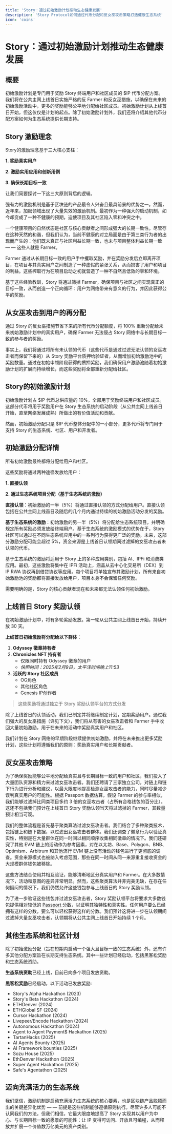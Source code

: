 ```yaml
---
title: 'Story：通过初始激励计划推动生态健康发展'
description: 'Story Protocol如何通过代币分配和反女巫攻击策略打造健康生态系统'
icon: 'coins'
---
```


# Story：通过初始激励计划推动生态健康发展

## 概要

初始激励计划是专门用于奖励 Story 终端用户和社区成员的 $IP 代币分配方案。我们将在公共主网上线首日实施严格的反 Farmer 和反女巫措施，以确保在未来的初始激励活动中，更多的奖励能够公平地分配给社区成员。初始激励计划从上线首日开始，但这仅仅是计划的起点。除了初始激励计划外，我们还将介绍其他代币分配方案如何为生态系统提供长期支持。

## Story 激励理念

Story的激励理念基于三大核心支柱：

**1. 奖励真实用户**

**2. 激励实用应用和创新用例**

**3. 确保长期目标一致**

让我们简要探讨一下这三大原则背后的逻辑。

强有力的激励机制是基于区块链的产品最令人兴奋且最具前景的优势之一。然而，近年来，加密领域出现了大量失效的激励机制。最初作为一种强大的启动机制，如今却变成了一种不健康的预期，迫使项目及其社区陷入零和冲突之中。

一个健康项目的自然状态是社区与核心贡献者之间形成强大的长期一致性。尽管存在这种天然的和谐，但我们认为，当前不健康的对立局面是由于第三类行为者的出现而产生的：他们既未真正与社区利益长期一致，也未与项目整体利益长期一致 — — 这些人就是 Farmer。

Farmer 通过从长期目标一致的用户手中攫取奖励，并在奖励分发后立即离开项目，在项目与其真实用户之间制造了一种虚假的紧张关系，从而损害了用户和项目的利益。这些榨取行为在项目启动之初就营造了一种不自然且低效的零和环境。

基于这些经验教训，Story 将通过筛掉 Farmer，确保项目与社区之间实现真正的目标一致，从而创造一个正向循环：用户为网络带来有意义的行为，并因此获得公平的奖励。

## 从女巫攻击到用户的再分配

通过 Story 的反女巫措施节省下来的所有代币分配额度，将 100% 重新分配给未来初始激励计划中的真实用户，确保 Farmer 无法侵占 Story 网络中与长期目标一致的参与者的奖励。

事实上，我们将通过将所有未认领的代币（这些代币是通过过滤无法认领的女巫攻击者而保留下来的）从 Story 奖励平台质押给验证者，从而增加初始激励池中的奖励数量。通过在初始申领阶段获得的质押奖励，我们确保用户激励池随着初始激励计划的扩展而持续增长，而这些奖励将全部重新分配给社区。

## Story的初始激励计划

初始激励计划占 $IP 代币总供应量的 10%，全部用于奖励终端用户和社区成员。这部分代币将用于奖励用户在 Story 生态系统的启动阶段（从公共主网上线首日开始，直至网络发展成熟）所做出的有价值活动和贡献。

然而，初始激励分配只是 $IP 代币整体分配中的一小部分，更多代币将专门用于支持 Story 的生态系统、社区、用户和开发者。

## 初始激励分配详情

所有初始激励最终都将分配给用户和社区。

这些奖励将通过两种途径发放给用户：

**1. 直接认领**

**2. 通过生态系统项目分配（基于生态系统的激励）**

**直接认领**：初始激励的一半（5%）将通过直接认领的方式分配给用户。直接认领包括在公共主网上线首日及随后的几个月内通过持续的初始激励活动分发的奖励。

**基于生态系统的激励**：初始激励的另一半（5%）将分配给生态系统项目，并明确规定所有奖励必须发放给终端用户。基于生态系统的激励模式的优势在于，Story 社区可以通过在不同生态系统应用中的一系列行为获得更广泛的奖励。未来，这部分激励分配可能会超过 5%，资金来源是上线首日认领期间过滤掉的女巫攻击者未认领的代币。

基于生态系统的激励将适用于 Story 上的多种应用类别，包括 AI、IPFi 和消费类应用。最初，这些激励将集中在 IPFi 活动上，涵盖从去中心化交易所（DEX）到 IP RWA 协议再到借贷协议等应用。每个项目将单独宣布其激励计划，所有来自初始激励池的奖励都将直接发放给用户，项目本身不会保留任何奖励。

需要明确的是，Story 的核心贡献者现在和未来都无法认领任何初始激励。

## 上线首日 Story 奖励认领

在初始激励计划中，将有多轮奖励发放。第一轮从公共主网上线首日开始，持续开放 30 天。

**上线首日初始激励将分配给以下群体**：

1. **Odyssey 徽章持有者**
2. **Chronicles NFT 持有者**
   - 仅限同时持有 Odyssey 徽章的用户
   - _快照时间：2025年2月9日，太平洋时间晚上11:53_
3. **活跃的 Story 社区成员**
   - OG角色
   - 其他社区角色
   - Genesis IP创作者

> 这些奖励将通过独立于 Story 奖励认领平台的方式分发

除了上线首日的认领活动，我们已制定并将继续制定计划，定期奖励用户。通过我们强大的反女巫措施（详见下文），我们将从有害的女巫攻击者和 Farmer 手中收回大量初始激励，用于在未来的活动中奖励真实用户和社区。

我们计划在 Story 网络的早期阶段继续提供初始激励，并将在未来推出更多奖励计划，这些计划将遵循我们的原则：奖励真实用户和长期贡献者。

## 反女巫攻击策略

为了确保奖励能够公平地分配给真实且与长期目标一致的用户和社区，我们投入了大量团队资源和精力来过滤女巫攻击者。我们还聘请了三家独立公司，对链上和链下行为进行分析和建议，以最大限度地提高检测女巫攻击者的能力，同时尽量减少误判真实用户的可能性。根据 Passport 数据估算，假设 Farmer 的参与率相似，我们能够过滤掉比同类项目多约 3 倍的女巫攻击者（占所有合格钱包的百分比）。这还不包括我们预计在上线首日 Story 奖励认领当天将过滤掉的 Farmer，其数量预计相当可观。

我们的整体流程是首先基于聚类算法过滤女巫攻击者。我们结合了多种聚类技术，包括链上和链下数据，以过滤出女巫攻击者群体。我们还调查了徽章行为以验证真实性，特别是在大量群体在同一时间以相同顺序收集相同徽章的情况下。我们还研究了其他 EVM 链上的活动作为参考因素，对在以太坊、Base、Polygon、BNB、Optimism、Arbitrum 和其他流行 EVM 链上没有活动的钱包进行了更彻底的调查。资金来源模式也被纳入考虑范围，那些在同一时间从同一来源重复接收资金的大规模群体钱包被移除。

这些方法结合使用并相互验证，能够清晰地区分真实用户和 Farmer。在大多数情况下，活动和意图的差异非常明显。然而，这些聚类算法并非完美无缺，在存在任何疑问的情况下，我们仍然允许这些钱包参与上线首日的 Story 奖励认领。

为了进一步验证这些钱包并过滤女巫攻击者，Story 奖励认领平台将要求大多数钱包提供相对较低的 [Passport 分数](/AETRIX/passport-20-points-guide)，以证明其独特性和真实性。任何用户要么已经拥有这样的分数，要么可以轻松获得这样的分数。我们预计这将进一步在认领期间过滤掉大量女巫攻击者，认领期将从公共主网上线首日开始持续 1 个月。

## 其他生态系统和社区计划

除了初始激励分配（旨在短期内启动一个强大且目标一致的生态系统）外，还有许多其他分配方案旨在长期支持生态系统。其中一些计划已经启动，包括黑客松奖励和生态系统资助。

**生态系统资助**已经上线，目前已向多个项目发放资助。

**黑客松奖励**已经启动，以下活动已发放奖励:

* Story's Alpha Hackathon (2023)
* Story's Beta Hackathon (2024)
* ETHDenver (2024)
* ETHGlobal SF (2024)
* Cursor Hackathon (2024)
* Livepeer/Encode Hackathon (2024)
* Autonomous Hackathon (2024)
* Agent to Agent Payment$ Hackathon (2025)
* TartanHacks (2025)
* AI Agents Bounty (2025)
* AI Framework bounties (2025)
* Sozu House (2025)
* EthDenver Hackathon (2025)
* Super Agent Hackathon (2025)
* Safe's Agentathon (2025)

## 迈向充满活力的生态系统

我们坚信，激励机制是启动充满活力生态系统的核心要素，也是区块链产品脱颖而出的关键差异化优势 — — 前提是这些机制能够遵循原则执行。尽管许多人可能不认同我们的方法，但我们相信，它最大限度地提高了 Story 实现其以用户为中心、与长期目标一致的愿景的可能性：让 IP 变得可访问、开放且可编程，从而释放并扩展一个价值数万亿美元的资产类别。 